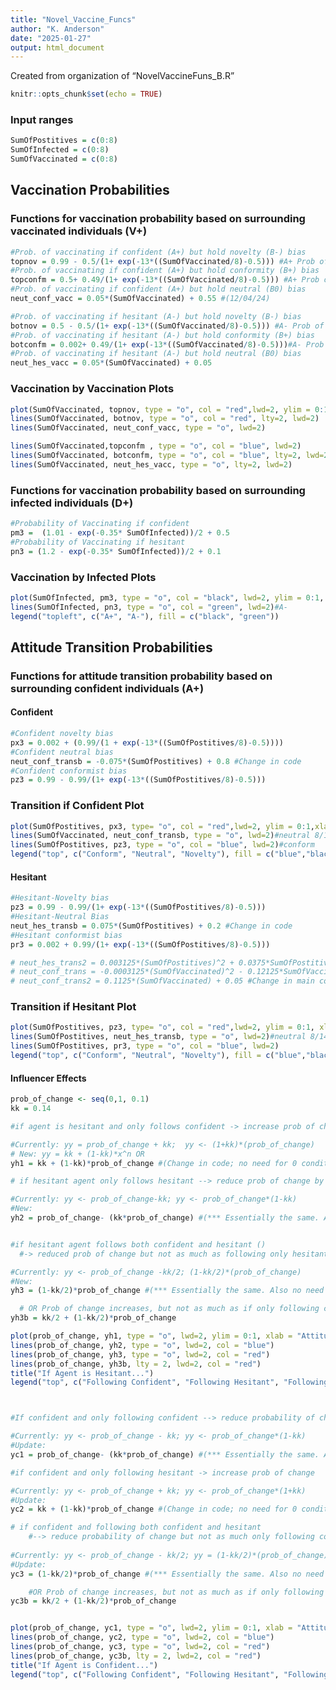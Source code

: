 ```yaml
---
title: "Novel_Vaccine_Funcs"
author: "K. Anderson"
date: "2025-01-27"
output: html_document
---
```


Created from organization of "NovelVaccineFuns_B.R"

```r
knitr::opts_chunk$set(echo = TRUE)
```

### Input ranges

```r
SumOfPostitives = c(0:8)
SumOfInfected = c(0:8)
SumOfVaccinated = c(0:8)
```

## Vaccination Probabilities

### Functions for vaccination probability based on surrounding vaccinated individuals (V+)
```r
#Prob. of vaccinating if confident (A+) but hold novelty (B-) bias
topnov = 0.99 - 0.5/(1+ exp(-13*((SumOfVaccinated/8)-0.5))) #A+ Prob of vacc Nov
#Prob. of vaccinating if confident (A+) but hold conformity (B+) bias
topconfm = 0.5+ 0.49/(1+ exp(-13*((SumOfVaccinated/8)-0.5))) #A+ Prob of vacc Conform
#Prob. of vaccinating if confident (A+) but hold neutral (B0) bias
neut_conf_vacc = 0.05*(SumOfVaccinated) + 0.55 #(12/04/24)

#Prob. of vaccinating if hesitant (A-) but hold novelty (B-) bias
botnov = 0.5 - 0.5/(1+ exp(-13*((SumOfVaccinated/8)-0.5))) #A- Prob of vacc Nov
#Prob. of vaccinating if hesitant (A-) but hold conformity (B+) bias
botconfm = 0.002+ 0.49/(1+ exp(-13*((SumOfVaccinated/8)-0.5)))#A- Prob of vacc conform
#Prob. of vaccinating if hesitant (A-) but hold neutral (B0) bias
neut_hes_vacc = 0.05*(SumOfVaccinated) + 0.05

```

### Vaccination by Vaccination Plots
```r
plot(SumOfVaccinated, topnov, type = "o", col = "red",lwd=2, ylim = 0:1, xlab="Number of Surrounding Vaccinated (V+)", ylab = "Vaccination Probability")#A+
lines(SumOfVaccinated, botnov, type = "o", col = "red", lty=2, lwd=2)
lines(SumOfVaccinated, neut_conf_vacc, type = "o", lwd=2)

lines(SumOfVaccinated,topconfm , type = "o", col = "blue", lwd=2)
lines(SumOfVaccinated, botconfm, type = "o", col = "blue", lty=2, lwd=2)
lines(SumOfVaccinated, neut_hes_vacc, type = "o", lty=2, lwd=2)
```

### Functions for vaccination probability based on surrounding infected individuals (D+)
```r
#Probability of Vaccinating if confident
pm3 =  (1.01 - exp(-0.35* SumOfInfected))/2 + 0.5
#Probability of Vaccinating if hesitant
pn3 = (1.2 - exp(-0.35* SumOfInfected))/2 + 0.1
```

### Vaccination by Infected Plots
```r
plot(SumOfInfected, pm3, type = "o", col = "black", lwd=2, ylim = 0:1, xlab="Number of Surrounding Infected (D+)", ylab = "Vaccination Probability")#A+
lines(SumOfInfected, pn3, type = "o", col = "green", lwd=2)#A-
legend("topleft", c("A+", "A-"), fill = c("black", "green"))

```

## Attitude Transition Probabilities

### Functions for attitude transition probability based on surrounding confident individuals (A+)
#### Confident
```r
#Confident novelty bias
px3 = 0.002 + (0.99/(1 + exp(-13*((SumOfPostitives/8)-0.5)))) 
#Confident neutral bias
neut_conf_transb = -0.075*(SumOfPostitives) + 0.8 #Change in code
#Confident conformist bias
pz3 = 0.99 - 0.99/(1+ exp(-13*((SumOfPostitives/8)-0.5)))

```
### Transition if Confident Plot
```r
plot(SumOfPostitives, px3, type= "o", col = "red",lwd=2, ylim = 0:1,xlab = "Number of Surrounding Confident (A+)", ylab = "Prob. of Att. Trans. to Hesit. (A+ --> A-)")#novelty
lines(SumOfVaccinated, neut_conf_transb, type = "o", lwd=2)#neutral 8/14 poly
lines(SumOfPostitives, pz3, type = "o", col = "blue", lwd=2)#conform
legend("top", c("Conform", "Neutral", "Novelty"), fill = c("blue","black", "red"))
```

#### Hesitant
```r
#Hesitant-Novelty bias
pz3 = 0.99 - 0.99/(1+ exp(-13*((SumOfPostitives/8)-0.5)))
#Hesitant-Neutral Bias
neut_hes_transb = 0.075*(SumOfPostitives) + 0.2 #Change in code
#Hesitant conformist bias
pr3 = 0.002 + 0.99/(1+ exp(-13*((SumOfPostitives/8)-0.5))) 

# neut_hes_trans2 = 0.003125*(SumOfPostitives)^2 + 0.0375*SumOfPostitives + 0.3
# neut_conf_trans = -0.0003125*(SumOfVaccinated)^2 - 0.12125*SumOfVaccinated + 0.99
# neut_conf_trans2 = 0.1125*(SumOfVaccinated) + 0.05 #Change in main code
```

### Transition if Hesitant Plot
```r

plot(SumOfPostitives, pz3, type= "o", col = "red",lwd=2, ylim = 0:1, xlab = "Number of Surrounding Confident (A+)", ylab = "Prob. of Att. Trans to Conf. (A- --> A+)")
lines(SumOfPostitives, neut_hes_transb, type = "o", lwd=2)#neutral 8/14 poly
lines(SumOfPostitives, pr3, type = "o", col = "blue", lwd=2)
legend("top", c("Conform", "Neutral", "Novelty"), fill = c("blue","black", "red"))

```


#### Influencer Effects

```r
prob_of_change <- seq(0,1, 0.1)
kk = 0.14

#if agent is hesitant and only follows confident -> increase prob of change by some factor determined by kk

#Currently: yy = prob_of_change + kk;  yy <- (1+kk)*(prob_of_change)
# New: yy = kk + (1-kk)*x^n OR
yh1 = kk + (1-kk)*prob_of_change #(Change in code; no need for 0 condition)

# if hesitant agent only follows hesitant --> reduce prob of change by some factor of kk

#Currently: yy <- prob_of_change-kk; yy <- prob_of_change*(1-kk)
#New:
yh2 = prob_of_change- (kk*prob_of_change) #(*** Essentially the same. Also no need for 0 condition)


#if hesitant agent follows both confident and hesitant ()
  #-> reduced prob of change but not as much as following only hesitant (incorporates backfire effect)

#Currently: yy <- prob_of_change -kk/2; (1-kk/2)*(prob_of_change)
#New:
yh3 = (1-kk/2)*prob_of_change #(*** Essentially the same. Also no need for 0 condition - Keep)

  # OR Prob of change increases, but not as much as if only following confident
yh3b = kk/2 + (1-kk/2)*prob_of_change

plot(prob_of_change, yh1, type = "o", lwd=2, ylim = 0:1, xlab = "Attitude Transition Probability if Hesitant (A- --> A+)", ylab = "Probability after Influencer Effects")
lines(prob_of_change, yh2, type = "o", lwd=2, col = "blue")
lines(prob_of_change, yh3, type = "o", lwd=2, col = "red")
lines(prob_of_change, yh3b, lty = 2, lwd=2, col = "red")
title("If Agent is Hesitant...")
legend("top", c("Following Confident", "Following Hesitant", "Following Both", "Following Both_b"), lty = c(1,1,1,2), col = c("black","blue", "red", "red"))



#If confident and only following confident --> reduce probability of change by kk

#Currently: yy <- prob_of_change - kk; yy <- prob_of_change*(1-kk)
#Update:
yc1 = prob_of_change- (kk*prob_of_change) #(*** Essentially the same. Also no need for 0 condition)

#if confident and only following hesitant -> increase prob of change

#Currently: yy <- prob_of_change + kk; yy <- prob_of_change*(1+kk)
#Update:
yc2 = kk + (1-kk)*prob_of_change #(Change in code; no need for 0 condition)

# if confident and following both confident and hesitant 
    #--> reduce probability of change but not as much only following confident
   
#Currently: yy <- prob_of_change - kk/2; yy = (1-kk/2)*(prob_of_change)
#Update:
yc3 = (1-kk/2)*prob_of_change #(*** Essentially the same. Also no need for 0 condition -- Keep)

    #OR Prob of change increases, but not as much as if only following hesitant
yc3b = kk/2 + (1-kk/2)*prob_of_change


plot(prob_of_change, yc1, type = "o", lwd=2, ylim = 0:1, xlab = "Attitude Transition Probability if Confident (A+ --> A-)", ylab = "Probability after Influencer Effects")
lines(prob_of_change, yc2, type = "o", lwd=2, col = "blue")
lines(prob_of_change, yc3, type = "o", lwd=2, col = "red")
lines(prob_of_change, yc3b, lty = 2, lwd=2, col = "red")
title("If Agent is Confident...")
legend("top", c("Following Confident", "Following Hesitant", "Following Both", "Following Both_b"), lty = c(1,1,1,2), col = c("black","blue", "red", "red"))


```
